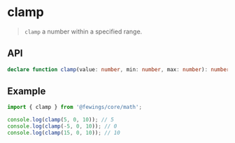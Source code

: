 # clamp

> `clamp` a number within a specified range.

## API

```ts
declare function clamp(value: number, min: number, max: number): number;
```

## Example

```ts
import { clamp } from '@fewings/core/math';

console.log(clamp(5, 0, 10)); // 5
console.log(clamp(-5, 0, 10)); // 0
console.log(clamp(15, 0, 10)); // 10
```
